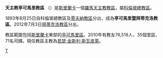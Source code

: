 {{Infobox Roman Catholic diocese
|Roman Catholic Diocese of = 天主教亭可馬里教區
|Latin name of diocese = Diocesis Trincomaliensis
|image = 
|caption = 
|location = [[斯里蘭卡|斯里蘭卡]]
|territory = [[亭可馬里區|亭可馬里區]]
|population = 78,518
|rite = 拉丁禮
|patron = 
|province = 科倫坡
|established = 1893年
|cathedral = [[聖母主教座堂_(亭可馬里)|聖母主教座堂]]
|co-cathedral =
|leadership = 主教
|website = http://www.trincobattidiocese.com/
|教宗 = 
|metropolitan = 若瑟‧金斯利‧斯瓦皮萊 
|ordinary =  
|coadjutor bishop = 
|auxiliary =
}}
'''天主教亭可馬里教區''' （{{lang-la|Diocesis Trincomaliensis}}）是[[斯里蘭卡|斯里蘭卡]]一個[[羅馬天主教|羅馬天主教]][[教區|教區]]，屬[[天主教科倫坡總教區|科倫坡總教區]]。

1893年8月25日自科倫玻總教區及[[天主教賈夫納教區|賈夫納教區]]分出，成為'''亭可馬里暨拜蒂克洛教區'''。2012年7月3日[[天主教拜蒂克洛教區|拜蒂克洛教區]]分出。

教區範圍包括[[斯里蘭卡|斯里蘭卡]]東部的[[亭可馬里區|亭可馬里區]]。2010年有教友78,518人、35個堂區、71名司鐸。現任教區主教為[[若瑟‧金斯利‧斯瓦皮萊|若瑟‧金斯利‧斯瓦皮萊]]。

{{斯里蘭卡天主教教區}}

[[Category:斯里蘭卡天主教教區|T]]